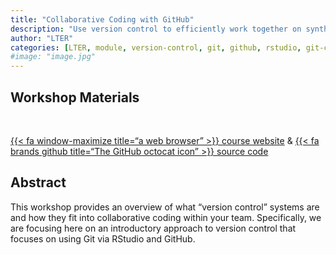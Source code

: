 ```yaml
---
title: "Collaborative Coding with GitHub"
description: "Use version control to efficiently work together on synthesis projects"
author: "LTER"
categories: [LTER, module, version-control, git, github, rstudio, git-clone, git-branch, git-fork, git-conflict, git-issue, git-project, git-milestone]
#image: "image.jpg"
---
```


## Workshop Materials

<br>

::: {.center-text .body-text-l}
[{{< fa window-maximize title="a web browser" >}} course website](https://lter.github.io/workshop-github/){target="_blank"} & [{{< fa brands github title="The GitHub octocat icon" >}} source code](https://github.com/lter/workshop-github){target="_blank"}
:::

## Abstract

This workshop provides an overview of what "version control" systems are and how they fit into collaborative coding within your team. Specifically, we are focusing here on an introductory approach to version control that focuses on using Git via RStudio and GitHub.
